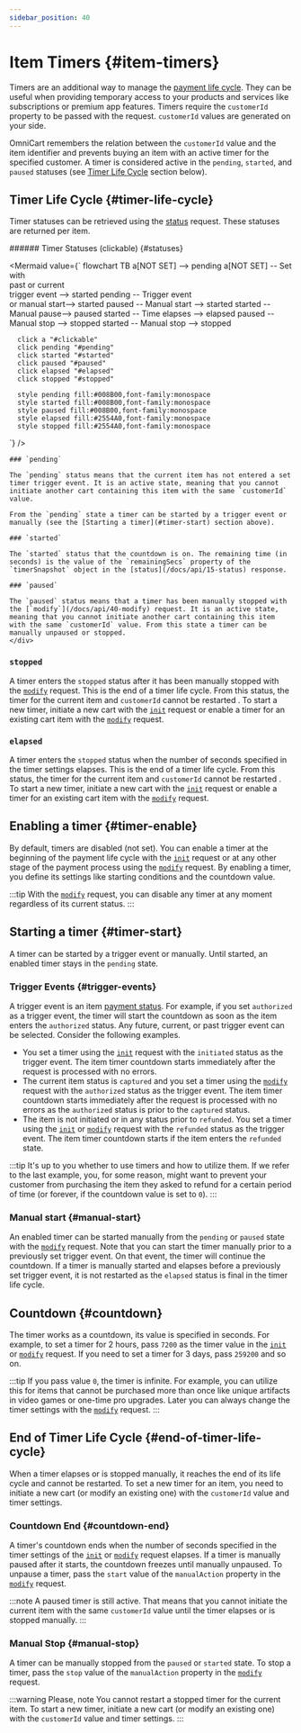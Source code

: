 ```yaml
---
sidebar_position: 40
---
```


# Item Timers {#item-timers}

Timers are an additional way to manage the [payment life cycle](/docs/concepts/lifecycle). They can be useful when providing temporary access to your products and services like subscriptions or premium app features. Timers require the `customerId` property to be passed with the request. `customerId` values are generated on your side.

OmniCart remembers the relation between the `customerId` value and the item identifier and prevents buying an item with an active timer for the specified customer. A timer is considered active in the `pending`, `started`, and `paused` statuses (see [Timer Life Cycle](#timer-life-cycle) section below).

## Timer Life Cycle {#timer-life-cycle}

Timer statuses can be retrieved using the [status](/docs/api/15-status) request. These statuses are returned per item.

<div class="container">
  <div class="row">
    <div class="col col--6">
###### Timer Statuses (clickable) {#statuses}

<Mermaid
  value={`
    flowchart TB
      a[NOT SET] --> pending
      a[NOT SET] -- Set with<br />past or current<br />trigger event --> started
      pending -- Trigger event<br /> or manual start--> started
      paused -- Manual start --> started
      started -- Manual pause--> paused
      started -- Time elapses --> elapsed
      paused -- Manual stop --> stopped
      started -- Manual stop --> stopped

      click a "#clickable"
      click pending "#pending"
      click started "#started"
      click paused "#paused"
      click elapsed "#elapsed"
      click stopped "#stopped"

      style pending fill:#008B00,font-family:monospace
      style started fill:#008B00,font-family:monospace
      style paused fill:#008B00,font-family:monospace
      style elapsed fill:#2554A0,font-family:monospace
      style stopped fill:#2554A0,font-family:monospace
  `}
/>
    </div>
    <div class="col col--6">
    
    ### `pending`
    
    The `pending` status means that the current item has not entered a set timer trigger event. It is an active state, meaning that you cannot initiate another cart containing this item with the same `customerId` value.
    
    From the `pending` state a timer can be started by a trigger event or manually (see the [Starting a timer](#timer-start) section above).

    ### `started`

    The `started` status that the countdown is on. The remaining time (in seconds) is the value of the `remainingSecs` property of the `timerSnapshot` object in the [status](/docs/api/15-status) response.

    ### `paused`

    The `paused` status means that a timer has been manually stopped with the [`modify`](/docs/api/40-modify) request. It is an active state, meaning that you cannot initiate another cart containing this item with the same `customerId` value. From this state a timer can be manually unpaused or stopped.
    </div>
  </div>
</div>

### `stopped`

A timer enters the `stopped` status after it has been manually stopped with the [`modify`](/docs/api/40-modify) request. This is the end of a timer life cycle. From this status, the timer for the current item and `customerId` cannot be restarted . To start a new timer, initiate a new cart with the [`init`](/docs/api/10-init) request or enable a timer for an existing cart item with the [`modify`](/docs/api/40-modify) request.

### `elapsed`

A timer enters the `stopped` status when the number of seconds specified in the timer settings elapses. This is the end of a timer life cycle. From this status, the timer for the current item and `customerId` cannot be restarted . To start a new timer, initiate a new cart with the [`init`](/docs/api/10-init) request or enable a timer for an existing cart item with the [`modify`](/docs/api/40-modify) request.


## Enabling a timer {#timer-enable}

By default, timers are disabled (not set). You can enable a timer at the beginning of the payment life cycle with the [`init`](/docs/api/10-init) request or at any other stage of the payment process using the [`modify`](/docs/api/40-modify) request. By enabling a timer, you define its settings like starting conditions and the countdown value.

:::tip
With the [`modify`](/docs/api/40-modify) request, you can disable any timer at any moment regardless of its current status.
:::

## Starting a timer {#timer-start}

A timer can be started by a trigger event or manually. Until started, an enabled timer stays in the `pending` state.

### Trigger Events {#trigger-events}

A trigger event is an item [payment status](/docs/concepts/lifecycle). For example, if you set `authorized` as a trigger event, the timer will start the countdown as soon as the item enters the `authorized` status. Any future, current, or past trigger event can be selected. Consider the following examples.

* You set a timer using the [`init`](/docs/api/10-init) request with the `initiated` status as the trigger event. The item timer countdown starts immediately after the request is processed with no errors.
* The current item status is `captured` and you set a timer using the [`modify`](/docs/api/40-modify) request with the `authorized` status as the trigger event. The item timer countdown starts immediately after the request is processed with no errors as the `authorized` status is prior to the `captured` status.
* The item is not initiated or in any status prior to `refunded`. You set a timer using the [`init`](/docs/api/10-init) or [`modify`](/docs/api/40-modify) request with the `refunded` status as the trigger event. The item timer countdown starts if the item enters the `refunded` state.

<!--
???one stage payments
-->

:::tip
It's up to you whether to use timers and how to utilize them. If we refer to the last example, you, for some reason, might want to prevent your customer from purchasing the item they asked to refund for a certain period of time (or forever, if the countdown value is set to `0`).
:::

### Manual start {#manual-start}

An enabled timer can be started manually from the `pending` or `paused` state with the [`modify`](/docs/api/40-modify) request. Note that you can start the timer manually prior to a previously set trigger event. On that event, the timer will continue the countdown. If a timer is manually started and elapses before a previously set trigger event, it is not restarted as the `elapsed` status is final in the timer life cycle.

## Countdown {#countdown}

The timer works as a countdown, its value is specified in seconds. For example, to set a timer for 2 hours, pass `7200` as the timer value in the [`init`](/docs/api/10-init) or [`modify`](/docs/api/40-modify) request. If you need to set a timer for 3 days, pass `259200` and so on. 

:::tip
If you pass value `0`, the timer is infinite. For example, you can utilize this for items that cannot be purchased more than once like unique artifacts in video games or one-time pro upgrades. Later you can always change the timer settings with the [`modify`](/docs/api/40-modify) request.
:::

<!--
Must have enough privileges
-->

## End of Timer Life Cycle {#end-of-timer-life-cycle}

When a timer elapses or is stopped manually, it reaches the end of its life cycle and cannot be restarted. To set a new timer for an item, you need to initiate a new cart (or modify an existing one) with the `customerId` value and timer settings.

### Countdown End {#countdown-end}

A timer's countdown ends when the number of seconds specified in the timer settings of the [`init`](/docs/api/10-init) or [`modify`](/docs/api/40-modify) request elapses. If a timer is manually paused after it starts, the countdown freezes until manually unpaused. To unpause a timer, pass the `start` value of the `manualAction` property in the [`modify`](/docs/api/40-modify) request.

:::note
A paused timer is still active. That means that you cannot initiate the current item with the same `customerId` value until the timer elapses or is stopped manually.
:::

### Manual Stop {#manual-stop}

A timer can be manually stopped from the `paused` or `started` state. To stop a timer, pass the `stop` value of the `manualAction` property in the [`modify`](/docs/api/40-modify) request. 

:::warning Please, note
You cannot restart a stopped timer for the current item. To start a new timer, initiate a new cart (or modify an existing one) with the `customerId` value and timer settings.
:::
